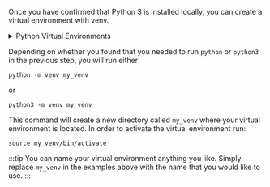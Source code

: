 <!--
-->

Once you have confirmed that Python 3 is installed locally, you can create a virtual environment with venv.

<details>
<summary>Python Virtual Environments</summary>
We have chosen to use venv for virtual environments in this guide, because it is included with Python 3. You are not limited to using venv, and can just as easily install Great Expectations into virtual environments with tools such as virtualenv, pyenv, etc.
</details>

Depending on whether you found that you needed to run `python` or `python3` in the previous step, you will run either:

```console title="Terminal command"
python -m venv my_venv
```

or

```console title="Terminal command"
python3 -m venv my_venv
```

This command will create a new directory called `my_venv` where your virtual environment is located. In order to activate the virtual environment run:

```console title="Terminal command"
source my_venv/bin/activate
```

:::tip
You can name your virtual environment anything you like.  Simply replace `my_venv` in the examples above with the name that you would like to use.
:::
